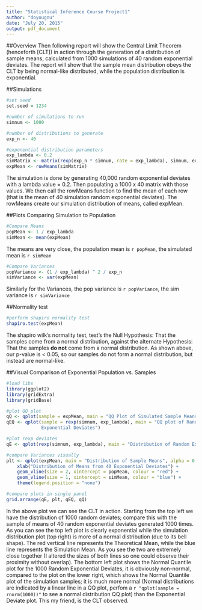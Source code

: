 ```yaml
---
title: "Statistical Inference Course Project1"
author: "doyougnu"
date: "July 20, 2015"
output: pdf_document
---
```


##Overview
Then following report will show the Central Limit Theorem (henceforth [CLT]) in action through 
the generation of a distribution of sample means, calculated from 1000 simulations of 40 random
exponential deviates. The report will show that the sample mean distribution obeys the CLT 
by being normal-like distributed, while the population distribution is exponential.

##Simulations
```r
#set seed
set.seed = 1234

#number of simulations to run
simnum <- 1000

#number of distributions to generate
exp_n <- 40

#exponential distribution parameters
exp_lambda <- 0.2
simMatrix <- matrix(rexp(exp_n * simnum, rate = exp_lambda), simnum, exp_n)
expMean <- rowMeans(simMatrix)
```

The simulation is done by generating 40,000 random exponential deviates with a lambda value = 0.2. Then
populating a 1000 x 40 matrix with those values. We then call the rowMeans function to find the mean of
each row (that is the mean of 40 simulation random exponential deviates). The rowMeans create our 
simulation distribution of means, called expMean. 

##Plots Comparing Simulation to Population
```r
#Compare Means
popMean <- 1 / exp_lambda
simMean <- mean(expMean)
```

The means are very close, the population mean is `r popMean`, the simulated mean is `r simMean`

```r
#Compare Variances
popVariance <- (1 / exp_lambda) ^ 2 / exp_n
simVariance <- var(expMean)
```

Similarly for the Variances, the pop variance is `r popVariance`, the sim variance is `r simVariance`

##Normality test
```r

#perform shapiro normality test
shapiro.test(expMean)

```
The shapiro wilk's normality test, test's the Null Hypothesis: That the samples come from a
normal distribution, against the alternate Hypothesis: That the samples **do not** come from
a normal distribution. As shown above, our p-value is < 0.05, so our samples do not form a
normal distribution, but instead are normal-like.

##Visual Comparison of Exponential Population vs. Samples
```r
#load libs
library(ggplot2)
library(gridExtra)
library(gridBase)

#plot QQ plot
qQ <- qplot(sample = expMean, main = "QQ Plot of Simulated Sample Means")
qEQ <- qplot(sample = rexp(simnum, exp_lambda), main = "QQ plot of Random
             Exponential Deviates")

#plot rexp deviates
qE <- qplot(rexp(simnum, exp_lambda), main = "Distribution of Random Exponential Deviates")

#compare Variances visually
plt <- qplot(expMean, main = "Distribution of Sample Means", alpha = 0.3) +
    xlab("Distribution of Means from 40 Exponential Deviates") +
    geom_vline(size = 2, xintercept = popMean, colour = "red") +
    geom_vline(size = 1, xintercept = simMean, colour = "blue") +
    theme(legend.position = "none")

#compare plots in single panel
grid.arrange(qE, plt, qEQ, qQ)
```

In the above plot we can see the CLT in action. Starting from the top left we 
have the distribution of 1000 random deviates; compare this with the sample of 
means of 40 random exponential deviates generated 1000 times. As you can see the
top left plot is clearly exponential while the simulation distribution plot (top
right) is more of a normal distribution (due to its bell shape).  The red
vertical line represents the Theoretical Mean, while the blue line represents
the Simulation Mean. As you see the two are extremely close together (I altered
the sizes of both lines so one could observe their proximity without overlap).
The bottom left plot shows the Normal Quantile plot for the 1000 Random
Exponential Deviates, it is obviously non-normal, compared to the plot on the
lower right, which shows the Normal Quantile plot of the simulation samples; it
is much more normal (Normal distributions are indicated by a linear line in a QQ
plot, perfom a `r "qplot(sample = rnorm(1000))"` to see a normal distribution QQ
plot) than the Exponential Deviate plot. This my friend, is the CLT observed.